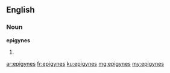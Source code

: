 ==English==

===Noun===
'''epigynes'''

# {{plural of|epigyne}}

[[ar:epigynes]]
[[fr:epigynes]]
[[ku:epigynes]]
[[mg:epigynes]]
[[my:epigynes]]